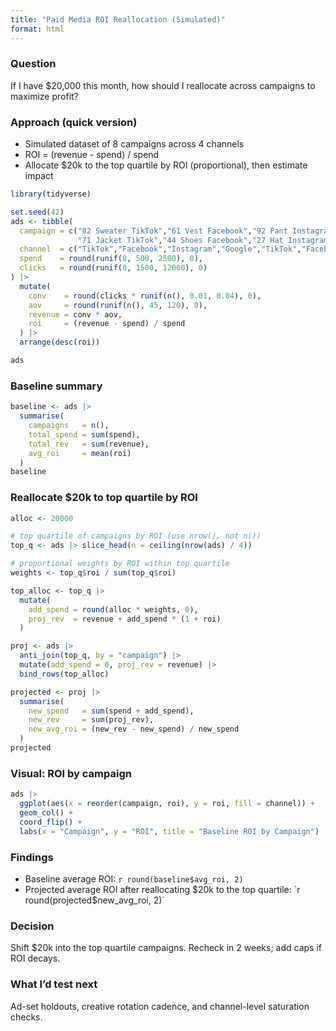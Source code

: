 ```yaml
---
title: "Paid Media ROI Reallocation (Simulated)"
format: html
---
```


### Question
If I have $20,000 this month, how should I reallocate across campaigns to maximize profit?

### Approach (quick version)
- Simulated dataset of 8 campaigns across 4 channels  
- ROI = (revenue - spend) / spend  
- Allocate $20k to the top quartile by ROI (proportional), then estimate impact

```r
library(tidyverse)

set.seed(42)
ads <- tibble(
  campaign = c("82 Sweater TikTok","61 Vest Facebook","92 Pant Instagram","32 Pant Google",
               "71 Jacket TikTok","44 Shoes Facebook","27 Hat Instagram","10 Socks Google"),
  channel  = c("TikTok","Facebook","Instagram","Google","TikTok","Facebook","Instagram","Google"),
  spend    = round(runif(8, 500, 2500), 0),
  clicks   = round(runif(8, 1500, 12000), 0)
) |>
  mutate(
    conv    = round(clicks * runif(n(), 0.01, 0.04), 0),
    aov     = round(runif(n(), 45, 120), 0),
    revenue = conv * aov,
    roi     = (revenue - spend) / spend
  ) |>
  arrange(desc(roi))

ads
```

### Baseline summary
```r
baseline <- ads |>
  summarise(
    campaigns   = n(),
    total_spend = sum(spend),
    total_rev   = sum(revenue),
    avg_roi     = mean(roi)
  )
baseline
```

### Reallocate $20k to top quartile by ROI
```r
alloc <- 20000

# top quartile of campaigns by ROI (use nrow(), not n())
top_q <- ads |> slice_head(n = ceiling(nrow(ads) / 4))

# proportional weights by ROI within top quartile
weights <- top_q$roi / sum(top_q$roi)

top_alloc <- top_q |>
  mutate(
    add_spend = round(alloc * weights, 0),
    proj_rev  = revenue + add_spend * (1 + roi)
  )

proj <- ads |>
  anti_join(top_q, by = "campaign") |>
  mutate(add_spend = 0, proj_rev = revenue) |>
  bind_rows(top_alloc)

projected <- proj |>
  summarise(
    new_spend   = sum(spend + add_spend),
    new_rev     = sum(proj_rev),
    new_avg_roi = (new_rev - new_spend) / new_spend
  )
projected
```

### Visual: ROI by campaign
```r
ads |>
  ggplot(aes(x = reorder(campaign, roi), y = roi, fill = channel)) +
  geom_col() +
  coord_flip() +
  labs(x = "Campaign", y = "ROI", title = "Baseline ROI by Campaign")
```

### Findings
- Baseline average ROI: `r round(baseline$avg_roi, 2)`  
- Projected average ROI after reallocating $20k to the top quartile: `r round(projected$new_avg_roi, 2)`

### Decision
Shift $20k into the top quartile campaigns. Recheck in 2 weeks; add caps if ROI decays.

### What I’d test next
Ad-set holdouts, creative rotation cadence, and channel-level saturation checks.
